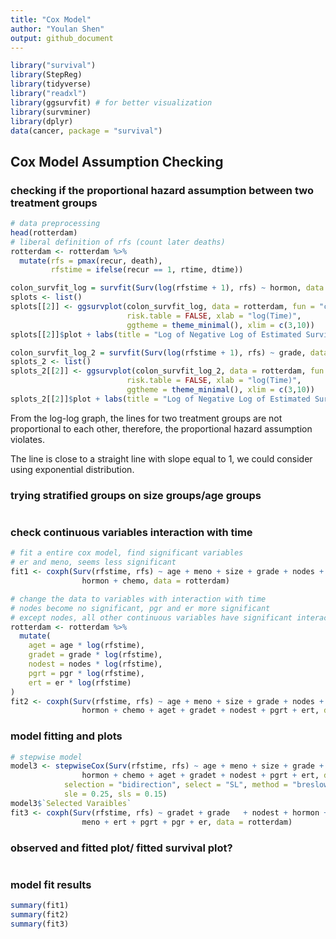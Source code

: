 ```yaml
---
title: "Cox Model"
author: "Youlan Shen"
output: github_document
---
```


```r
library("survival")
library(StepReg)
library(tidyverse)
library("readxl")
library(ggsurvfit) # for better visualization
library(survminer)
library(dplyr)
data(cancer, package = "survival")
```

## Cox Model Assumption Checking

### checking if the proportional hazard assumption between two treatment groups 

```r
# data preprocessing
head(rotterdam)
# liberal definition of rfs (count later deaths)
rotterdam <- rotterdam %>% 
  mutate(rfs = pmax(recur, death),
         rfstime = ifelse(recur == 1, rtime, dtime))
```


```r
colon_survfit_log = survfit(Surv(log(rfstime + 1), rfs) ~ hormon, data = rotterdam)
splots <- list()
splots[[2]] <- ggsurvplot(colon_survfit_log, data = rotterdam, fun = "cloglog",
                          risk.table = FALSE, xlab = "log(Time)", 
                          ggtheme = theme_minimal(), xlim = c(3,10))
splots[[2]]$plot + labs(title = "Log of Negative Log of Estimated Survival Function-hormon")

colon_survfit_log_2 = survfit(Surv(log(rfstime + 1), rfs) ~ grade, data = rotterdam)
splots_2 <- list()
splots_2[[2]] <- ggsurvplot(colon_survfit_log_2, data = rotterdam, fun = "cloglog",
                          risk.table = FALSE, xlab = "log(Time)", 
                          ggtheme = theme_minimal(), xlim = c(3,10))
splots_2[[2]]$plot + labs(title = "Log of Negative Log of Estimated Survival Function-grade")
```




From the log-log graph, the lines for two treatment groups are not proportional to each other, therefore, the proportional hazard assumption violates.

The line is close to a straight line with slope equal to 1, we could consider using exponential distribution.

### trying stratified groups on size groups/age groups

```r

```

### check continuous variables interaction with time

```r
# fit a entire cox model, find significant variables
# er and meno, seems less significant
fit1 <- coxph(Surv(rfstime, rfs) ~ age + meno + size + grade + nodes + pgr + er +
                hormon + chemo, data = rotterdam)

# change the data to variables with interaction with time
# nodes become no significant, pgr and er more significant
# except nodes, all other continuous variables have significant interaction with time
rotterdam <- rotterdam %>% 
  mutate(
    aget = age * log(rfstime),
    gradet = grade * log(rfstime),
    nodest = nodes * log(rfstime),
    pgrt = pgr * log(rfstime), 
    ert = er * log(rfstime)
)
fit2 <- coxph(Surv(rfstime, rfs) ~ age + meno + size + grade + nodes + pgr + er +
                hormon + chemo + aget + gradet + nodest + pgrt + ert, data = rotterdam)
```

### model fitting and plots

```r
# stepwise model
model3 <- stepwiseCox(Surv(rfstime, rfs) ~ age + meno + size + grade + nodes + pgr + er +
                hormon + chemo + aget + gradet + nodest + pgrt + ert, data = rotterdam, 
            selection = "bidirection", select = "SL", method = "breslow", 
            sle = 0.25, sls = 0.15)
model3$`Selected Varaibles`
fit3 <- coxph(Surv(rfstime, rfs) ~ gradet + grade	+ nodest + hormon + age	+ aget + size +
                meno + ert + pgrt + pgr + er, data = rotterdam)
```

### observed and fitted plot/ fitted survival plot?

```r

```

### model fit results

```r
summary(fit1)
summary(fit2)
summary(fit3)
```

